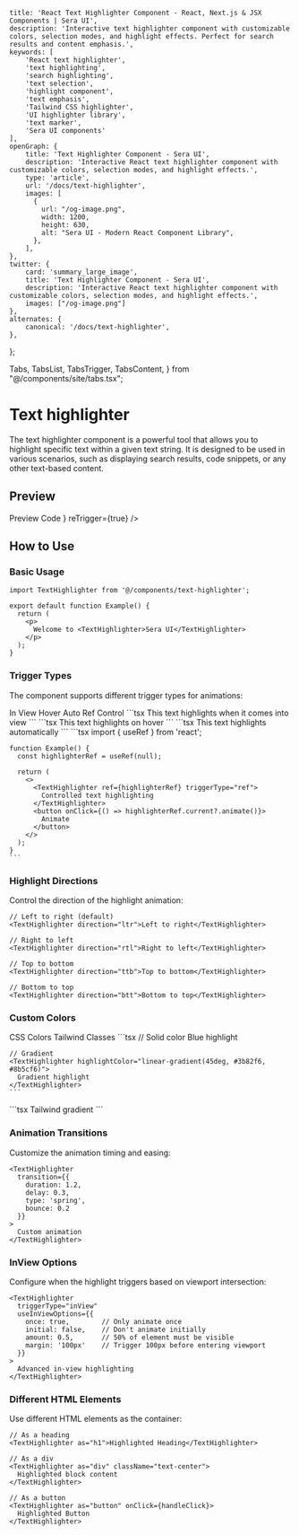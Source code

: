     title: 'React Text Highlighter Component - React, Next.js & JSX Components | Sera UI',
    description: 'Interactive text highlighter component with customizable colors, selection modes, and highlight effects. Perfect for search results and content emphasis.',
    keywords: [
        'React text highlighter',
        'text highlighting',
        'search highlighting',
        'text selection',
        'highlight component',
        'text emphasis',
        'Tailwind CSS highlighter',
        'UI highlighter library',
        'text marker',
        'Sera UI components'
    ],
    openGraph: {
        title: 'Text Highlighter Component - Sera UI',
        description: 'Interactive React text highlighter component with customizable colors, selection modes, and highlight effects.',
        type: 'article',
        url: '/docs/text-highlighter',
        images: [
          {
            url: "/og-image.png",
            width: 1200,
            height: 630,
            alt: "Sera UI - Modern React Component Library",
          },
        ],
    },
    twitter: {
        card: 'summary_large_image',
        title: 'Text Highlighter Component - Sera UI',
        description: 'Interactive React text highlighter component with customizable colors, selection modes, and highlight effects.',
        images: ["/og-image.png"]
    },
    alternates: {
        canonical: '/docs/text-highlighter',
    },
};

  Tabs,
  TabsList,
  TabsTrigger,
  TabsContent,
} from "@/components/site/tabs.tsx";


# Text highlighter <AI dir="left"/>
The text highlighter component is a powerful tool that allows you to highlight specific text within a given text string. It is designed to be used in various scenarios, such as displaying search results, code snippets, or any other text-based content.

## Preview

<Tabs defaultValue="preview" className="">
  <TabsList>
    <TabsTrigger value="preview">Preview</TabsTrigger>
    <TabsTrigger value="code">Code</TabsTrigger>
  </TabsList>
  <TabsContent value="preview">
    <ComponentRenderer component={<TextHighlighterPage />} reTrigger={true} />
  </TabsContent>
  <TabsContent value="code">
    <CodeBlock filePath="src/app/docs/text-highlighter/text-highlighter.tsx" />
  </TabsContent>
</Tabs>


## How to Use

### Basic Usage

```tsx
import TextHighlighter from '@/components/text-highlighter';

export default function Example() {
  return (
    <p>
      Welcome to <TextHighlighter>Sera UI</TextHighlighter>
    </p>
  );
}
```

### Trigger Types

The component supports different trigger types for animations:

<Tabs defaultValue="inView" className="mt-4">
  <TabsList>
    <TabsTrigger value="inView">In View</TabsTrigger>
    <TabsTrigger value="hover">Hover</TabsTrigger>
    <TabsTrigger value="auto">Auto</TabsTrigger>
    <TabsTrigger value="ref">Ref Control</TabsTrigger>
  </TabsList>

  <TabsContent value="inView">
    ```tsx
    <TextHighlighter triggerType="inView">
      This text highlights when it comes into view
    </TextHighlighter>
    ```
  </TabsContent>

  <TabsContent value="hover">
    ```tsx
    <TextHighlighter triggerType="hover">
      This text highlights on hover
    </TextHighlighter>
    ```
  </TabsContent>

  <TabsContent value="auto">
    ```tsx
    <TextHighlighter triggerType="auto">
      This text highlights automatically
    </TextHighlighter>
    ```
  </TabsContent>

  <TabsContent value="ref">
    ```tsx
    import { useRef } from 'react';

    function Example() {
      const highlighterRef = useRef(null);

      return (
        <>
          <TextHighlighter ref={highlighterRef} triggerType="ref">
            Controlled text highlighting
          </TextHighlighter>
          <button onClick={() => highlighterRef.current?.animate()}>
            Animate
          </button>
        </>
      );
    }
    ```
  </TabsContent>
</Tabs>

### Highlight Directions

Control the direction of the highlight animation:

```tsx
// Left to right (default)
<TextHighlighter direction="ltr">Left to right</TextHighlighter>

// Right to left
<TextHighlighter direction="rtl">Right to left</TextHighlighter>

// Top to bottom
<TextHighlighter direction="ttb">Top to bottom</TextHighlighter>

// Bottom to top
<TextHighlighter direction="btt">Bottom to top</TextHighlighter>
```

### Custom Colors

<Tabs defaultValue="css" className="mt-4">
  <TabsList>
    <TabsTrigger value="css">CSS Colors</TabsTrigger>
    <TabsTrigger value="tailwind">Tailwind Classes</TabsTrigger>
  </TabsList>

  <TabsContent value="css">
    ```tsx
    // Solid color
    <TextHighlighter highlightColor="#3b82f6">
      Blue highlight
    </TextHighlighter>

    // Gradient
    <TextHighlighter highlightColor="linear-gradient(45deg, #3b82f6, #8b5cf6)">
      Gradient highlight
    </TextHighlighter>
    ```
  </TabsContent>

  <TabsContent value="tailwind">
    ```tsx
    <TextHighlighter
      useTailwindClasses={true}
      highlightColor="bg-gradient-to-r from-blue-500 to-purple-500"
    >
      Tailwind gradient
    </TextHighlighter>
    ```
  </TabsContent>
</Tabs>

### Animation Transitions

Customize the animation timing and easing:

```tsx
<TextHighlighter
  transition={{
    duration: 1.2,
    delay: 0.3,
    type: 'spring',
    bounce: 0.2
  }}
>
  Custom animation
</TextHighlighter>
```

### InView Options

Configure when the highlight triggers based on viewport intersection:

```tsx
<TextHighlighter
  triggerType="inView"
  useInViewOptions={{
    once: true,        // Only animate once
    initial: false,    // Don't animate initially
    amount: 0.5,       // 50% of element must be visible
    margin: '100px'    // Trigger 100px before entering viewport
  }}
>
  Advanced in-view highlighting
</TextHighlighter>
```

### Different HTML Elements

Use different HTML elements as the container:

```tsx
// As a heading
<TextHighlighter as="h1">Highlighted Heading</TextHighlighter>

// As a div
<TextHighlighter as="div" className="text-center">
  Highlighted block content
</TextHighlighter>

// As a button
<TextHighlighter as="button" onClick={handleClick}>
  Highlighted Button
</TextHighlighter>
```
